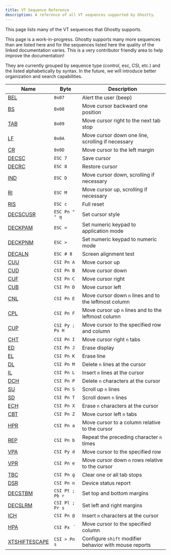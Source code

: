 ```yaml
---
title: VT Sequence Reference
description: A reference of all VT sequences supported by Ghostty.
---
```


This page lists many of the VT sequences that Ghostty supports.

This page is a work-in-progress. Ghostty supports many more sequences
than are listed here and for the sequences listed here the quality
of the linked documentation varies. This is a very contributor
friendly area to help improve the documentation!

They are currently grouped by sequence type (control, esc, CSI, etc.)
and the listed alphabetically by syntax. In the future, we will
introduce better organization and search capabilities.

| Name | Byte | Description |
|------|------|-------------|
| [BEL](/docs/vt/control/bel) | `0x07`  | Alert the user (beep) |
| [BS](/docs/vt/control/bs) | `0x08`  | Move cursor backward one position |
| [TAB](/docs/vt/control/tab) | `0x09`  | Move cursor right to the next tab stop |
| [LF](/docs/vt/control/lf) | `0x0A`  | Move cursor down one line, scrolling if necessary |
| [CR](/docs/vt/control/cr) | `0x0D`  | Move cursor to the left margin |
| [DECSC](/docs/vt/esc/decsc) | `ESC 7` | Save cursor |
| [DECRC](/docs/vt/esc/decrc) | `ESC 8` | Restore cursor |
| [IND](/docs/vt/esc/ind) | `ESC D` | Move cursor down, scrolling if necessary |
| [RI](/docs/vt/esc/ri) | `ESC M` | Move cursor up, scrolling if necessary |
| [RIS](/docs/vt/esc/ris) | `ESC c` | Full reset |
| [DECSCUSR](/docs/vt/esc/decscusr) | `ESC Pn " " q` | Set cursor style |
| [DECKPAM](/docs/vt/esc/deckpam) | `ESC =` | Set numeric keypad to application mode |
| [DECKPNM](/docs/vt/esc/deckpnm) | `ESC >` | Set numeric keypad to numeric mode |
| [DECALN](/docs/vt/esc/decaln) | `ESC # 8` | Screen alignment test |
| [CUU](/docs/vt/csi/cuu) | `CSI Pn A` | Move cursor up |
| [CUD](/docs/vt/csi/cud) | `CSI Pn B` | Move cursor down |
| [CUF](/docs/vt/csi/cuf) | `CSI Pn C` | Move cursor right |
| [CUB](/docs/vt/csi/cub) | `CSI Pn D` | Move cursor left |
| [CNL](/docs/vt/csi/cnl) | `CSI Pn E` | Move cursor down `n` lines and to the leftmost column |
| [CPL](/docs/vt/csi/cpl) | `CSI Pn F` | Move cursor up `n` lines and to the leftmost column |
| [CUP](/docs/vt/csi/cup) | `CSI Py ; Px H` | Move cursor to the specified row and column |
| [CHT](/docs/vt/csi/cht) | `CSI Pn I` | Move cursor right `n` tabs |
| [ED](/docs/vt/csi/ed) | `CSI Pn J` | Erase display |
| [EL](/docs/vt/csi/el) | `CSI Pn K` | Erase line |
| [DL](/docs/vt/csi/dl) | `CSI Pn M` | Delete `n` lines at the cursor |
| [IL](/docs/vt/csi/il) | `CSI Pn L` | Insert `n` lines at the cursor |
| [DCH](/docs/vt/csi/dch) | `CSI Pn P` | Delete `n` characters at the cursor |
| [SU](/docs/vt/csi/su) | `CSI Pn S` | Scroll up `n` lines |
| [SD](/docs/vt/csi/sd) | `CSI Pn T` | Scroll down `n` lines |
| [ECH](/docs/vt/csi/ech) | `CSI Pn X` | Erase `n` characters at the cursor |
| [CBT](/docs/vt/csi/cbt) | `CSI Pn Z` | Move cursor left `n` tabs |
| [HPR](/docs/vt/csi/hpr) | `CSI Pn a` | Move cursor to a column relative to the cursor |
| [REP](/docs/vt/csi/rep) | `CSI Pn b` | Repeat the preceding character `n` times |
| [VPA](/docs/vt/csi/vpa) | `CSI Py d` | Move cursor to the specified row |
| [VPR](/docs/vt/csi/vpr) | `CSI Pn e` | Move cursor down `n` rows relative to the cursor |
| [TBC](/docs/vt/csi/tbc) | `CSI Pn g` | Clear one or all tab stops |
| [DSR](/docs/vt/csi/dsr) | `CSI Pn n` | Device status report |
| [DECSTBM](/docs/vt/csi/decstbm) | `CSI Pt ; Pb r` | Set top and bottom margins |
| [DECSLRM](/docs/vt/csi/decslrm) | `CSI Pl ; Pr s` | Set left and right margins |
| [ICH](/docs/vt/csi/ich) | `CSI Pn @` | Insert `n` characters at the cursor |
| [HPA](/docs/vt/csi/hpa) | `CSI Px ` ` | Move cursor to the specified column |
| [XTSHIFTESCAPE](/docs/vt/csi/xtshiftescape) | `CSI > Pn s` | Configure `shift` modifier behavior with mouse reports |
